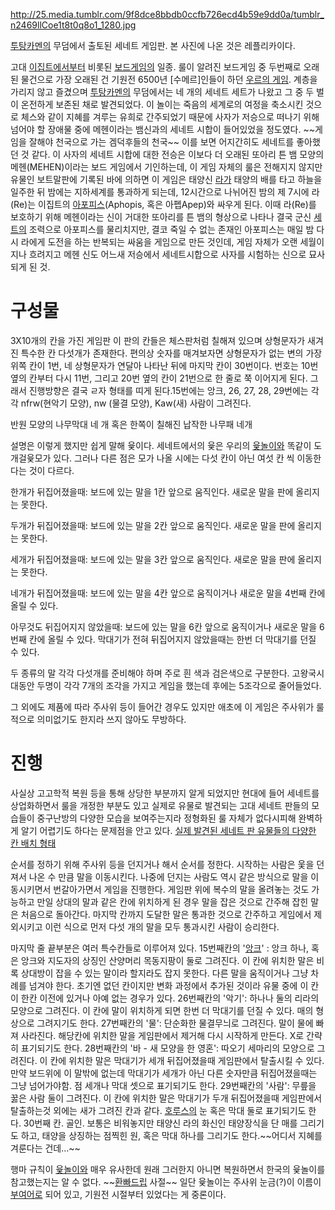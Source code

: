 http://25.media.tumblr.com/9f8dce8bbdb0ccfb726ecd4b59e9dd0a/tumblr_n2469llCoe1t8t0q8o1_1280.jpg

[[투탕카멘]]의 무덤에서 출토된 세네트 게임판. 본 사진에 나온 것은 레플리카이다.

고대 [[이집트]]에서부터 비롯된 [[보드게임]]의 일종. 룰이 알려진 보드게임 중 두번째로 오래된 물건으로 가장 오래된 건 기원전 6500년 [수메르]인들이 하던 [[우르의 게임]]. 
계층을 가리지 않고 즐겼으며 [[투탕카멘]]의 무덤에서는 네 개의 세네트 세트가 나왔고 그 중 두 벌이 온전하게 보존된 채로 발견되었다. 이 놀이는 죽음의 세계로의 여정을 축소시킨 것으로 체스와 같이 지혜를 겨루는 유희로 간주되었기 때문에 사자가 저승으로 떠나기 위해 넘어야 할 장애물 중에 메헨이라는 뱀신과의 세네트 시합이 들어있었을 정도였다. ~~게임을 잘해야 천국으로 가는 겜덕후들의 천국~~ 이를 보면 어지간히도 세네트를 좋아했던 것 같다.
이 사자의 세네트 시합에 대한 전승은 이보다 더 오래된 또아리 튼 뱀 모양의 메헨(MEHEN)이라는 보드 게임에서 기인하는데, 이 게임 자체의 룰은 전해지지 않지만 유물인 보트말판에 기록된 바에 의하면 이 게임은 태양신 [[라]]가 태양의 배를 타고 하늘을 일주한 뒤 밤에는 지하세계를 통과하게 되는데, 12시간으로 나뉘어진 밤의 제 7시에 라(Re)는 이집트의 [[아포피스]](Aphopis, 혹은 아펩Apep)와 싸우게 된다. 이때 라(Re)를 보호하기 위해 메헨이라는 신이 거대한 또아리를 튼 뱀의 형상으로 나타나 결국 군신 [[세트]]의 조력으로 아포피스를 물리치지만, 결코 죽일 수 없는 존재인 아포피스는 매일 밤 다시 라에게 도전을 하는 반복되는 싸움을 게임으로 만든 것인데, 게임 자체가 오랜 세월이 지나 흐려지고 메헨 신도 어느새 저승에서 세네트시합으로 사자를 시험하는 신으로 묘사되게 된 것.

= 구성물 = 

3X10개의 칸을 가진 게임판
이 판의 칸들은 체스판처럼 칠해져 있으며 상형문자가 새겨진 특수한 칸 다섯개가 존재한다. 편의상 숫자를 매겨보자면 상형문자가 없는 변의 가장 위쪽 칸이 1번, 네 상형문자가 연달아 나타난 뒤에 마지막 칸이 30번이다. 번호는 10번 옆의 칸부터 다시 11번, 그리고 20번 옆의 칸이 21번으로 한 줄로 쭉 이어지게 된다. 그래서 진행방향은 결국 ㄹ자 형태를 띠게 된다.15번에는 앙크, 26, 27, 28, 29번에는 각각 nfrw(현악기 모양), nw (물결 모양), Kaw(새) 사람이 그려진다. 

반원 모양의 나무막대 네 개 혹은 한쪽이 칠해진 납작한 나무패 네개

설명은 이렇게 했지만 쉽게 말해 윷이다. 세네트에서의 윷은 우리의 [[윷놀이]]와 똑같이 도개걸윷모가 있다. 그러나 다른 점은 모가 나올 시에는 다섯 칸이 아닌 여섯 칸 씩 이동한다는 것이 다르다. 

한개가 뒤집어졌을때: 보드에 있는 말을 1칸 앞으로 움직인다. 새로운 말을 판에 올리지는 못한다.
 
두개가 뒤집어졌을때: 보드에 있는 말을 2칸 앞으로 움직인다. 새로운 말을 판에 올리지는 못한다.
 
세개가 뒤집어졌을때: 보드에 있는 말을 3칸 앞으로 움직인다. 새로운 말을 판에 올리지는 못한다.
 
네개가 뒤집어졌을때: 보드에 있는 말을 4칸 앞으로 움직이거나 새로운 말을 4번째 칸에 올릴 수 있다.
 
아무것도 뒤집어지지 않았을때: 보드에 있는 말을 6칸 앞으로 움직이거나 새로운 말을 6번째 칸에 올릴 수 있다.
막대기가 전혀 뒤집어지지 않았을때는 한번 더 막대기를 던질 수 있다.

두 종류의 말
각각 다섯개를 준비해야 하며 주로 흰 색과 검은색으로 구분한다. 
고왕국시대동안 두명이 각각 7개의 조각을 가지고 게임을 했는데 후에는 5조각으로 줄어들었다.

그 외에도 제품에 따라 주사위 등이 들어간 경우도 있지만 애초에 이 게임은 주사위가 룰적으로 의미없기도 한지라 쓰지 않아도 무방하다.

= 진행 =

사실상 고고학적 복원 등을 통해 상당한 부분까지 알게 되었지만 현대에 들어 세네트를 상업화하면서 룰을 개정한 부분도 있고 실제로 유물로 발견되는 고대 세네트 판들의 모습들이 중구난방의 다양한 모습을 보여주는지라 정형화된 룰 자체가 없다시피해 완벽하게 알기 어렵기도 하다는 문제점을 안고 있다.
[http://zenseeker.net/BoardGames/Senet.htm 실제 발견된 세네트 판 유물들의 다양한 칸 배치 형태]

순서를 정하기 위해 주사위 등을 던지거나 해서 순서를 정한다. 시작하는 사람은 웇을 던져서 나온 수 만큼 말을 이동시킨다. 나중에 던지는 사람도 역시 같은 방식으로 말을 이동시키면서 번갈아가면서 게임을 진행한다. 게임판 위에 복수의 말을 올려놓는 것도 가능하고 만일 상대의 말과 같은 칸에 위치하게 된 경우 말을 잡은 것으로 간주해 잡힌 말은 처음으로 돌아간다. 마지막 칸까지 도달한 말은 통과한 것으로 간주하고 게임에서 제외시키고 이런 식으로 먼저 다섯 개의 말을 모두 통과시킨 사람이 승리한다.

마지막 줄 끝부분은 여러 특수칸들로 이루어져 있다.
15번째칸의 '[[앙크]]' : 앙크 하나, 혹은 앙크와 지도자의 상징인 산양머리 목동지팡이 둘로 그려진다. 이 칸에 위치한 말은 비록 상대방이 잡을 수 있는 말이라 할지라도 잡지 못한다. 다른 말을 움직이거나 그냥 차례를 넘겨야 한다. 초기엔 없던 칸이지만 변화 과정에서 추가된 것이라 유물 중에 이 칸이 한칸 이전에 있거나 아예 없는 경우가 있다.
26번째칸의 '악기': 하나나 둘의 리라의 모양으로 그려진다. 이 칸에 말이 위치하게 되면 한번 더 막대기를 던질 수 있다. 매의 형상으로 그려지기도 한다. 
27번째칸의 '물': 단순화한 물결무늬로 그려진다. 말이 물에 빠져 사라진다. 해당칸에 위치한 말을 게임판에서 제거해 다시 시작하게 만든다. X로 간략히 표기되기도 한다.
28번째칸의 '바 - 새 모양을 한 영혼': 따오기 세마리의 모양으로 그려진다. 이 칸에 위치한 말은 막대기가 세개 뒤집어졌을때 게임판에서 탈출시킬 수 있다. 만약 보드위에 이 말밖에 없는데 막대기가 세개가 아닌 다른 숫자만큼 뒤집어졌을때는 그냥 넘어가야함. 점 세개나 막대 셋으로 표기되기도 한다.
29번째칸의 '사람': 무릎을 꿇은 사람 둘이 그려진다. 이 칸에 위치한 말은 막대기가 두개 뒤집어졌을때 게임판에서 탈출하는것 외에는 새가 그려진 칸과 같다. [[호루스]]의 눈 혹은 막대 둘로 표기되기도 한다.
30번째 칸. 골인. 보통은 비워놓지만 태양신 라의 화신인 태양장식을 단 매를 그리기도 하고, 태양을 상징하는 점찍힌 원, 혹은 막대 하나를 그리기도 한다.~~어디서 지혜를 겨룬다는 건데...~~

행마 규칙이 [[윷놀이]]와 매우 유사한데 원래 그러한지 아니면 복원하면서 한국의 윷놀이를 참고했는지는 알 수 없다. ~~[[환빠]]드립 사절~~ 일단 윷놀이는 주사위 눈금(?)이 이름이 [[부여]]어로 되어 있고, 기원전 시절부터 있었다는 게 중론이다.
